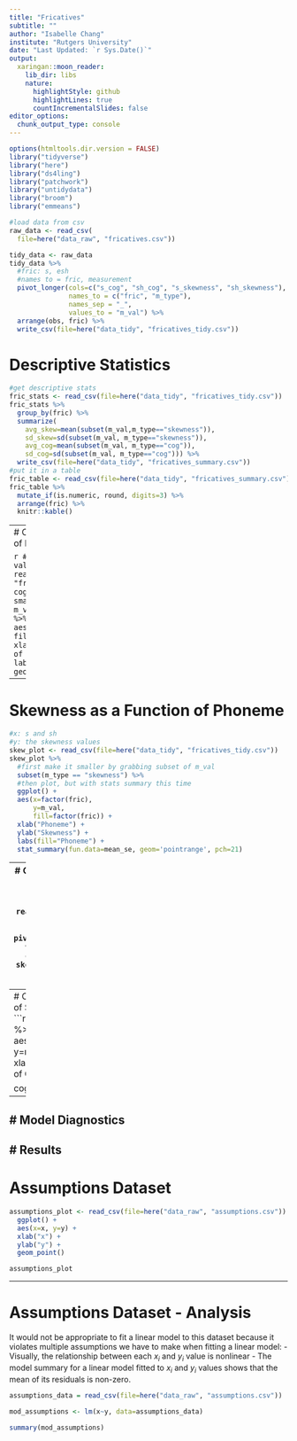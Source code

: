 ```yaml
---
title: "Fricatives"
subtitle: ""
author: "Isabelle Chang"
institute: "Rutgers University"
date: "Last Updated: `r Sys.Date()`"
output:
  xaringan::moon_reader:
    lib_dir: libs
    nature:
      highlightStyle: github
      highlightLines: true
      countIncrementalSlides: false
editor_options: 
  chunk_output_type: console
---
```

```r
options(htmltools.dir.version = FALSE)
library("tidyverse")
library("here")
library("ds4ling")
library("patchwork")
library("untidydata")
library("broom")
library("emmeans")
```

```r
#load data from csv
raw_data <- read_csv(
  file=here("data_raw", "fricatives.csv"))

tidy_data <- raw_data
tidy_data %>%
  #fric: s, esh
  #names to = fric, measurement
  pivot_longer(cols=c("s_cog", "sh_cog", "s_skewness", "sh_skewness"),
               names_to = c("fric", "m_type"),
               names_sep = "_",
               values_to = "m_val") %>%
  arrange(obs, fric) %>%
  write_csv(file=here("data_tidy", "fricatives_tidy.csv"))
```

# Descriptive Statistics
```r
#get descriptive stats
fric_stats <- read_csv(file=here("data_tidy", "fricatives_tidy.csv"))
fric_stats %>%
  group_by(fric) %>%
  summarize(
    avg_skew=mean(subset(m_val,m_type=="skewness")),
    sd_skew=sd(subset(m_val, m_type=="skewness")),
    avg_cog=mean(subset(m_val, m_type=="cog")),
    sd_cog=sd(subset(m_val, m_type=="cog"))) %>%
  write_csv(file=here("data_tidy", "fricatives_summary.csv"))
#put it in a table
fric_table <- read_csv(file=here("data_tidy", "fricatives_summary.csv"))
fric_table %>%
  mutate_if(is.numeric, round, digits=3) %>%
  arrange(fric) %>%
  knitr::kable()
```
---
# Center of Gravity as a Function of Phoneme

```r
#x: s and sh
#y: the cog values
cog_plot <- read_csv(file=here("data_tidy", "fricatives_tidy.csv"))
cog_plot %>%
  #first make it smaller by grabbing subset of m_val
  subset(m_type == "cog") %>%
  #then plot
  ggplot() + 
  aes(x=factor(fric), 
      y=m_val,
      fill=factor(fric)) +
  xlab("Phoneme") +
  ylab("Center of Gravity (Hz)") +
  labs(fill="Phoneme") +
  geom_boxplot() +
  geom_point()
```

---

# Skewness as a Function of Phoneme

```r
#x: s and sh
#y: the skewness values
skew_plot <- read_csv(file=here("data_tidy", "fricatives_tidy.csv"))
skew_plot %>%
  #first make it smaller by grabbing subset of m_val
  subset(m_type == "skewness") %>%
  #then plot, but with stats summary this time
  ggplot() + 
  aes(x=factor(fric), 
      y=m_val,
      fill=factor(fric)) +
  xlab("Phoneme") +
  ylab("Skewness") +
  labs(fill="Phoneme") +
  stat_summary(fun.data=mean_se, geom='pointrange', pch=21)
```

---
# Center of Gravity as a Function of Skewness for [s]- Model Summary
```r
#read in data
cog_skew <- read_csv(file=here("data_tidy", "fricatives_tidy.csv")) %>%
  subset(fric=="s") %>%
  pivot_wider(names_from="m_type", values_from="m_val")
#model
cogskew_mod <- lm(cog ~ 1 + skewness, data=cog_skew)
#table
tidy(cogskew_mod) %>%
  knitr::kable()
```
---
# Center of Gravity as a Function of Skewness for [s]- Scatter Plot
```r
cogskew_plot <- cog_skew %>%
#scatter plot
  ggplot() +
  aes(x=round(skewness,2), y=round(cog,2)) +
  xlab("Skewness") +
  ylab("Center of Gravity (Hz)") +
  geom_point()

cogskew_plot
```
---
# Model Diagnostics
---
# Results
---
# Assumptions Dataset
```r
assumptions_plot <- read_csv(file=here("data_raw", "assumptions.csv")) %>%
  ggplot() +
  aes(x=x, y=y) +
  xlab("x") +
  ylab("y") +
  geom_point()

assumptions_plot
```

---

# Assumptions Dataset - Analysis

It would not be appropriate to fit a linear model to this dataset because it violates multiple assumptions we have to make when fitting a linear model:
- Visually, the relationship between each $x_i$ and $y_i$ value is nonlinear
- The model summary for a linear model fitted to $x_i$ and $y_i$ values shows that the mean of its residuals is non-zero.
```r
assumptions_data = read_csv(file=here("data_raw", "assumptions.csv"))

mod_assumptions <- lm(x~y, data=assumptions_data)

summary(mod_assumptions)
                           
```